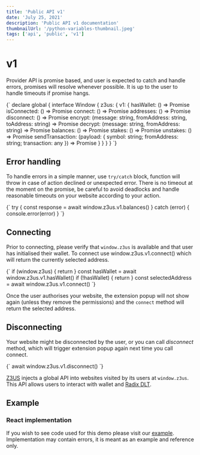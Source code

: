 ```yaml
---
title: 'Public API v1'
date: 'July 25, 2021'
description: 'Public API v1 documentation'
thumbnailUrl: '/python-variables-thumbnail.jpeg'
tags: ['api', 'public', 'v1']
---
```


<ExampleV1 />

# v1

Provider API is promise based, and user is expected to catch and handle errors,
promises will resolve whenever possible. It is up to the user to handle timeouts if promise hangs.

<SyntaxHighlighter language="typescript">
	{`
declare global {
	interface Window {
		z3us: {
			v1: {
				hasWallet: () => Promise<boolean>
				isConnected: () => Promise<boolean>
				connect: () => Promise<string>
				addresses: () => Promise<string[]>
				disconnect: () => Promise<void>
				encrypt: (message: string, fromAddress: string, toAddress: string) => Promise<string>
				decrypt: (message: string, fromAddress: string) => Promise<string>
				balances: () => Promise<unknown>
				stakes: () => Promise<unknown>
				unstakes: () => Promise<unknown>
				sendTransaction: (payload: { symbol: string; fromAddress: string; transaction: any }) => Promise<any>
			}
		}
	}
}
  `}
</SyntaxHighlighter>

## Error handling

To handle errors in a simple manner, use `try/catch` block, function will throw in case of action declined or unexpected error. There is no timeout at the moment on the promise, be careful to avoid deadlocks and handle reasonable timeouts on your website according to your action.

<SyntaxHighlighter language="typescript">
	{`
try {
	const response = await window.z3us.v1.balances()
} catch (error) {
	console.error(error)
}
  `}
</SyntaxHighlighter>

## Connecting

Prior to connecting, please verify that `window.z3us` is available and that user has initialised their wallet. To connect use window.z3us.v1.connect() which will return the currently selected address.

<SyntaxHighlighter language="typescript">
	{`
if (window.z3us) {
	return
}
const hasWallet = await window.z3us.v1.hasWallet()
if (!hasWallet) {
	return
}
const selectedAddress = await window.z3us.v1.connect()
  `}
</SyntaxHighlighter>

Once the user authorises your website, the extension popup will not show again (unless they remove the permissions) and the `connect` method will return the selected address.

## Disconnecting

Your website might be disconnected by the user, or you can call _disconnect_ method, which will trigger extension popup again next time you call connect.

<SyntaxHighlighter language="typescript">
	{`
await window.z3us.v1.disconnect()
  `}
</SyntaxHighlighter>

[Z3US](https://z3us.com) injects a global API into websites visited by its users at `window.z3us`. This API allows users to interact with wallet and [Radix DLT](https://www.radixdlt.com/).

## Example

### React implementation

If you wish to see code used for this demo please visit our [example](https://github.com/z3us-dapps/z3us/blob/master/apps/website/components/pages/example-v1/index.tsx).
Implementation may contain errors, it is meant as an example and reference only.
